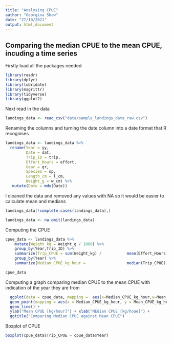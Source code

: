 ---
title: "Analysing CPUE"
author: "Georgina Shaw"
date: "27/10/2021"
output: html_document
---

## Comparing the median CPUE to the mean CPUE, incuding a time series

Firstly load all the packages needed

```{r message=FALSE}
library(readr)
library(dplyr)
library(lubridate)
library(magrittr)
library(tidyverse)
library(ggplot2)
```

Next read in the data

```{r message=FALSE}
landings_data <- read_csv("data/sample_landings_data_raw.csv")
```

Renaming the columns and turning the date column into a date format that
R recognises

```{r}
landings_data <- landings_data %>%
  rename(Year = yy,
         Date = dat,
         Trip_ID = trip,
         Effort_Hours = effort,
         Gear = gr,
         Species = sp,
         Length_cm = l_cm,
         Weight_g = w_cm) %>%
   mutate(Date = mdy(Date)) 
```

I cleaned the data and removed any values with NA so it would be easier
to calculate mean and medians

```{r}
landings_data[!complete.cases(landings_data),]
```

```{r}
landings_data <- na.omit(landings_data)
```

Computing the CPUE

```{r}
cpue_data <- landings_data %>% 
    mutate(Weight_kg = Weight_g / 1000) %>%
    group_by(Year,Trip_ID) %>% 
    summarize(Trip_CPUE = sum(Weight_kg) /           mean(Effort_Hours)) %>% 
    group_by(Year) %>% 
    summarize(Median_CPUE_kg_hour =                  median(Trip_CPUE), Mean_CPUE_kg_hour =           mean(Trip_CPUE), Trip_CPUE = Trip_CPUE) 
```

```{r}
cpue_data
```

Computing a graph comparing median CPUE to the mean CPUE with indication
of the year they are from

```{r}
  ggplot(data = cpue_data, mapping =  aes(x=Median_CPUE_kg_hour,y=Mean_CPUE_kg_hour)) +
  geom_point(mapping = aes(x = Median_CPUE_kg_hour, y = Mean_CPUE_kg_hour, color = Year)) +
  geom_line() + 
  ylab("Mean CPUE [kg/hour]") + xlab("MEdian CPUE [kg/houe]") +
  ggtitle("Comparing Median CPUE against Mean CPUE") 
```


Boxplot of CPUE

```{r}
boxplot(cpue_data$Trip_CPUE ~ cpue_data$Year)
```



